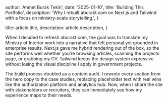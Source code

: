 
  author: 'Ahmet Burak Tekin',
  date: '2025-01-10',
  title: 'Building This Portfolio',
  description:
    'Why I rebuilt aburakt.com on Next.js and Tailwind with a focus on ministry-scale storytelling.',
}

  title: article.title,
  description: article.description,
}


When I decided to refresh aburakt.com, the goal was to translate my Ministry of
Interior work into a narrative that felt personal yet grounded in enterprise
results. Next.js gave me hybrid rendering out of the box, so the site performs
well whether you’re browsing articles, scanning the projects page, or grabbing
my CV. Tailwind keeps the design system expressive without losing the visual
discipline I apply in government projects.

The build process doubled as a content audit. I rewrote every section from the
hero copy to the case studies, replacing placeholder text with real wins like
the authorization platform and analytics hub. Now, when I share the site with
stakeholders or recruiters, they can immediately see how my experience maps to
their needs.
